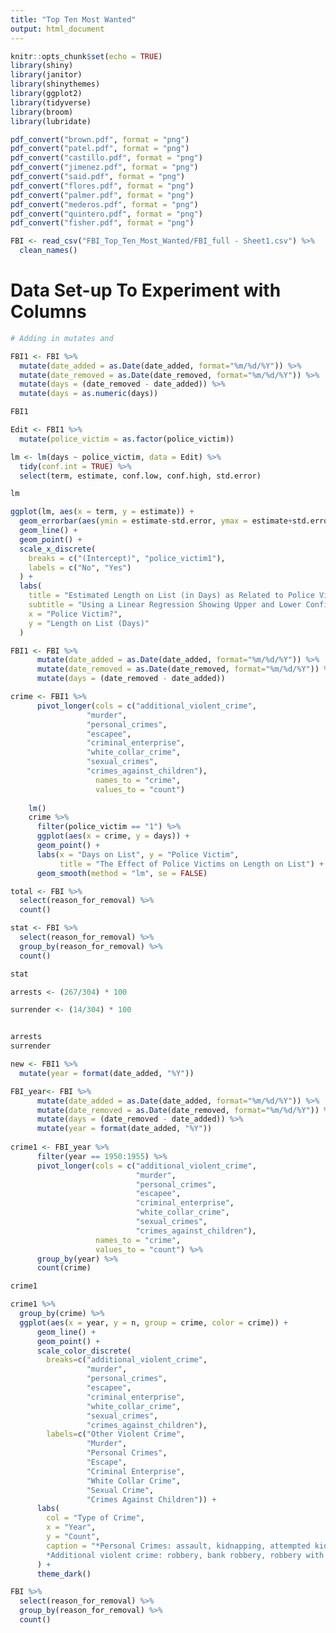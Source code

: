 ```yaml
---
title: "Top Ten Most Wanted"
output: html_document
---
```


```r
knitr::opts_chunk$set(echo = TRUE)
library(shiny)
library(janitor)
library(shinythemes)
library(ggplot2)
library(tidyverse)
library(broom)
library(lubridate)

pdf_convert("brown.pdf", format = "png")
pdf_convert("patel.pdf", format = "png")
pdf_convert("castillo.pdf", format = "png")
pdf_convert("jimenez.pdf", format = "png")
pdf_convert("said.pdf", format = "png")
pdf_convert("flores.pdf", format = "png")
pdf_convert("palmer.pdf", format = "png")
pdf_convert("mederos.pdf", format = "png")
pdf_convert("quintero.pdf", format = "png")
pdf_convert("fisher.pdf", format = "png")

FBI <- read_csv("FBI_Top_Ten_Most_Wanted/FBI_full - Sheet1.csv") %>% 
  clean_names() 
```

# Data Set-up To Experiment with Columns
```r

# Adding in mutates and 

FBI1 <- FBI %>% 
  mutate(date_added = as.Date(date_added, format="%m/%d/%Y")) %>% 
  mutate(date_removed = as.Date(date_removed, format="%m/%d/%Y")) %>% 
  mutate(days = (date_removed - date_added)) %>% 
  mutate(days = as.numeric(days))

FBI1

```

```r

Edit <- FBI1 %>% 
  mutate(police_victim = as.factor(police_victim))

lm <- lm(days ~ police_victim, data = Edit) %>% 
  tidy(conf.int = TRUE) %>% 
  select(term, estimate, conf.low, conf.high, std.error) 

lm

ggplot(lm, aes(x = term, y = estimate)) +
  geom_errorbar(aes(ymin = estimate-std.error, ymax = estimate+std.error), width = 0.1) +
  geom_line() +
  geom_point() +
  scale_x_discrete(
    breaks = c("(Intercept)", "police_victim1"),
    labels = c("No", "Yes")
  ) +
  labs(
    title = "Estimated Length on List (in Days) as Related to Police Victims",
    subtitle = "Using a Linear Regression Showing Upper and Lower Confidence Intervals",
    x = "Police Victim?",
    y = "Length on List (Days)"
  )
```

```r
FBI1 <- FBI %>% 
      mutate(date_added = as.Date(date_added, format="%m/%d/%Y")) %>% 
      mutate(date_removed = as.Date(date_removed, format="%m/%d/%Y")) %>% 
      mutate(days = (date_removed - date_added))

crime <- FBI1 %>% 
      pivot_longer(cols = c("additional_violent_crime",
                 "murder",
                 "personal_crimes", 
                 "escapee",
                 "criminal_enterprise",
                 "white_collar_crime",
                 "sexual_crimes",
                 "crimes_against_children"),
                   names_to = "crime",
                   values_to = "count") 
   
    lm()
    crime %>%
      filter(police_victim == "1") %>% 
      ggplot(aes(x = crime, y = days)) +
      geom_point() +
      labs(x = "Days on List", y = "Police Victim", 
           title = "The Effect of Police Victims on Length on List") +
      geom_smooth(method = "lm", se = FALSE)
```

```r
total <- FBI %>% 
  select(reason_for_removal) %>% 
  count()

stat <- FBI %>% 
  select(reason_for_removal) %>% 
  group_by(reason_for_removal) %>% 
  count()

stat

arrests <- (267/304) * 100

surrender <- (14/304) * 100


arrests
surrender
```

```r

new <- FBI1 %>% 
  mutate(year = format(date_added, "%Y"))

```

```r

FBI_year<- FBI %>% 
      mutate(date_added = as.Date(date_added, format="%m/%d/%Y")) %>% 
      mutate(date_removed = as.Date(date_removed, format="%m/%d/%Y")) %>% 
      mutate(days = (date_removed - date_added)) %>% 
      mutate(year = format(date_added, "%Y"))
    
crime1 <- FBI_year %>% 
      filter(year == 1950:1955) %>% 
      pivot_longer(cols = c("additional_violent_crime",
                            "murder",
                            "personal_crimes", 
                            "escapee",
                            "criminal_enterprise",
                            "white_collar_crime",
                            "sexual_crimes",
                            "crimes_against_children"),
                   names_to = "crime",
                   values_to = "count") %>% 
      group_by(year) %>% 
      count(crime)

crime1

crime1 %>% 
  group_by(crime) %>% 
  ggplot(aes(x = year, y = n, group = crime, color = crime)) +
      geom_line() + 
      geom_point() +
      scale_color_discrete(
        breaks=c("additional_violent_crime",
                 "murder",
                 "personal_crimes", 
                 "escapee",
                 "criminal_enterprise",
                 "white_collar_crime",
                 "sexual_crimes",
                 "crimes_against_children"),
        labels=c("Other Violent Crime", 
                 "Murder", 
                 "Personal Crimes",
                 "Escape",
                 "Criminal Enterprise",
                 "White Collar Crime",
                 "Sexual Crime",
                 "Crimes Against Children")) +
      labs(
        col = "Type of Crime",
        x = "Year",
        y = "Count",
        caption = "*Personal Crimes: assault, kidnapping, attempted kidnapping, attempted murder.
        *Additional violent crime: robbery, bank robbery, robbery with a deadly weapon."
      ) +
      theme_dark()
```

```r
FBI %>% 
  select(reason_for_removal) %>% 
  group_by(reason_for_removal) %>% 
  count()

```
```r

```


